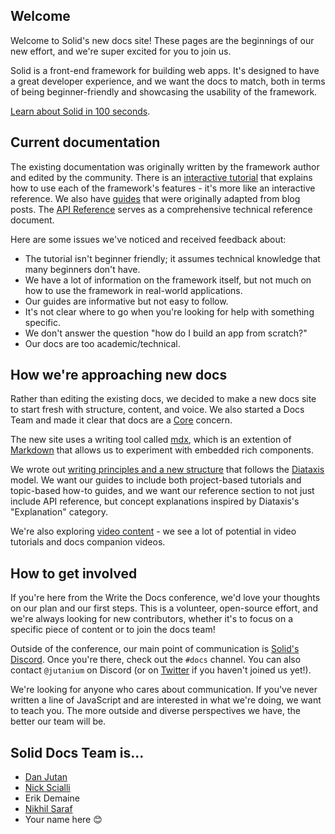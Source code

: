 ## Welcome

Welcome to Solid's new docs site! These pages are the beginnings of our new effort, and we're super excited for you to join us.

Solid is a front-end framework for building web apps. It's designed to have a great developer experience, and we want the docs to match, both in terms of being beginner-friendly and showcasing the usability of the framework.

[Learn about Solid in 100 seconds](https://www.youtube.com/watch?v=hw3Bx5vxKl0).

## Current documentation

The existing documentation was originally written by the framework author and edited by the community. There is an [interactive tutorial](https://www.solidjs.com/tutorial/introduction_basics) that explains how to use each of the framework's features - it's more like an interactive reference. We also have [guides](https://www.solidjs.com/guides/getting-started) that were originally adapted from blog posts. The [API Reference](https://www.solidjs.com/docs/latest/api) serves as a comprehensive technical reference document.

Here are some issues we've noticed and received feedback about:

- The tutorial isn't beginner friendly; it assumes technical knowledge that many beginners don't have.
- We have a lot of information on the framework itself, but not much on how to use the framework in real-world applications.
- Our guides are informative but not easy to follow.
- It's not clear where to go when you're looking for help with something specific.
- We don't answer the question "how do I build an app from scratch?"
- Our docs are too academic/technical.

## How we're approaching new docs

Rather than editing the existing docs, we decided to make a new docs site to start fresh with structure, content, and voice. We also started a Docs Team and made it clear that docs are a [Core](https://www.solidjs.com/contributors) concern.

The new site uses a writing tool called [mdx](https://mdxjs.com/), which is an extention of [Markdown](https://www.markdownguide.org/) that allows us to experiment with embedded rich components.

We wrote out [writing principles and a new structure](https://docs.google.com/document/d/1Z25C3LhJF4KGbf1YvnmQo7dOzF5KjEVQtoE0ucy3BJs/edit?usp=sharing) that follows the [Diataxis](https://diataxis.fr/) model. We want our guides to include both project-based tutorials and topic-based how-to guides, and we want our reference section to not just include API reference, but concept explanations inspired by Diataxis's "Explanation" category.

We're also exploring [video content](https://www.youtube.com/watch?v=J70HXl1KhWE) - we see a lot of potential in video tutorials and docs companion videos.

## How to get involved

If you're here from the Write the Docs conference, we'd love your thoughts on our plan and our first steps.
This is a volunteer, open-source effort, and we're always looking for new contributors, whether it's to focus on a specific piece of content or to join the docs team!

Outside of the conference, our main point of communication is [Solid's Discord](https://discord.com/invite/solidjs). Once you're there, check out the `#docs` channel. You can also contact `@jutanium` on Discord (or on [Twitter](https://twitter.com/jutanium) if you haven't joined us yet!).

We're looking for anyone who cares about communication. If you've never written a line of JavaScript and are interested in what we're doing, we want to teach you. The more outside and diverse perspectives we have, the better our team will be.

## Solid Docs Team is...

- [Dan Jutan](https://twitter.com/jutanium)
- [Nick Scialli](https://twitter.com/nas5w)
- Erik Demaine
- [Nikhil Saraf](https://twitter.com/nkSaraf98)
- Your name here 😊
